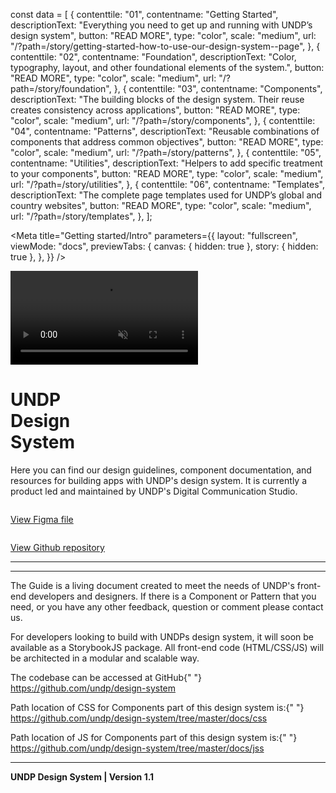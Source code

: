 const data = [
  {
    contenttile: "01",
    contentname: "Getting Started",
    descriptionText:
      "Everything you need to get up and running with UNDP’s design system",
    button: "READ MORE",
    type: "color",
    scale: "medium",
    url: "/?path=/story/getting-started-how-to-use-our-design-system--page",
  },
  {
    contenttile: "02",
    contentname: "Foundation",
    descriptionText:
      "Color, typography, layout, and other foundational elements of the system.",
    button: "READ MORE",
    type: "color",
    scale: "medium",
    url: "/?path=/story/foundation",
  },
  {
    contenttile: "03",
    contentname: "Components",
    descriptionText:
      "The building blocks of the design system. Their reuse creates consistency across applications",
    button: "READ MORE",
    type: "color",
    scale: "medium",
    url: "/?path=/story/components",
  },
  {
    contenttile: "04",
    contentname: "Patterns",
    descriptionText:
      "Reusable combinations of components that address common objectives",
    button: "READ MORE",
    type: "color",
    scale: "medium",
    url: "/?path=/story/patterns",
  },
  {
    contenttile: "05",
    contentname: "Utilities",
    descriptionText: "Helpers to add specific treatment to your components",
    button: "READ MORE",
    type: "color",
    scale: "medium",
    url: "/?path=/story/utilities",
  },
  {
    contenttile: "06",
    contentname: "Templates",
    descriptionText:
      "The complete page templates used for UNDP’s global and country websites",
    button: "READ MORE",
    type: "color",
    scale: "medium",
    url: "/?path=/story/templates",
  },
];

<Meta
  title="Getting started/Intro"
  parameters={{
    layout: "fullscreen",
    viewMode: "docs",
    previewTabs: {
      canvas: { hidden: true },
      story: { hidden: true },
    },
  }}
/>

<style>{`
  .sbdocs-wrapper {
    padding: 20px 8px;
  }
  .sbdocs-content {
    max-width: none;
  }
  .sbdocs div[class*="css-"] {
    margin: inherit;
  }
`}</style>

<div name="Intro" class="documentation-page">
  <div class="grid-container full header">
    <div class="grid-x grid-margin-x">
      <div className="cell">
        <div
          style={{
            position: "relative",
            width: "100%",
            height: "0",
            paddingBottom: "56.25%",
          }}
        >
          <video
            loop={true}
            autoPlay="autoplay"
            muted={true}
            playsInline={true}
            style={{ pointerEvents: "none" }}
          >
            <source
              src="https://undp.widen.net/content/piy26v2s1n/mp4/undp-design-system-roll.mp4?quality=hd&u=cvx5ij"
              type="video/mp4"
              media="all"
            />
          </video>
        </div>
      </div>
    </div>
  </div>
  <div className="grid-container">
    <div className="grid-x grid-margin-x intro">
      <div className="medium-6 cell">
        <h1 className="title">
          UNDP
          <br />
          Design
          <br />
          System
        </h1>
      </div>
      <div className="medium-6 cell">
        <p className="subtitle">
          Here you can find our design guidelines, component documentation, and
          resources for building apps with UNDP's design system. It is currently
          a product led and maintained by UNDP's Digital Communication Studio.
        </p>
      </div>
      <div className="medium-6 cell figma">
        <a
          href="https://www.figma.com/community/file/1128400672549109458"
          target="_blank"
        >
          <img src={figmaLogo} alt="" />
          <p>View Figma file</p>
        </a>
      </div>
      <div className="medium-6 cell github">
        <a href="https://github.com/undp/design-system" target="_blank">
          <img src={githubLogo} alt="" />
          <p>View Github repository</p>
        </a>
      </div>
    </div>
    <div className="grid-x grid-margin-x content">
      <div className="cell">
        <hr />
        <Heading type="2" label="What's inside" />
        <div className="featured-content-cards__wrapper">
          <FeaturedContentCard data={data} />
        </div>
        <hr />
        <Heading type="2" label="Contributing" />
        <p>
          The Guide is a living document created to meet the needs of UNDP's
          front-end developers and designers. If there is a Component or Pattern
          that you need, or you have any other feedback, question or comment
          please contact us.
        </p>
        <p>
          For developers looking to build with UNDPs design system, it will soon
          be available as a StorybookJS package. All front-end code
          (HTML/CSS/JS) will be architected in a modular and scalable way.
        </p>
        <Heading type="3" label="Codebase" />
        <p>
          The codebase can be accessed at GitHub{" "}
          <a href="https://github.com/undp/design-system" target="_blank">
            https://github.com/undp/design-system
          </a>
        </p>
        <p>
          Path location of CSS for Components part of this design system is:{" "}
          <a
            href="https://github.com/undp/design-system/tree/master/docs/css"
            target="_blank"
          >
            https://github.com/undp/design-system/tree/master/docs/css
          </a>
        </p>
        <p>
          Path location of JS for Components part of this design system is:{" "}
          <a
            href="https://github.com/undp/design-system/tree/master/docs/jss"
            target="_blank"
          >
            https://github.com/undp/design-system/tree/master/docs/jss
          </a>
        </p>
        <hr />
        <p>
          <strong>UNDP Design System | Version 1.1</strong>
        </p>
      </div>
    </div>
  </div>
</div>
